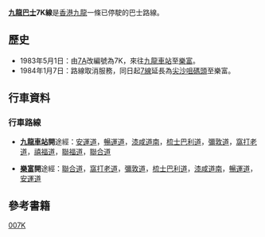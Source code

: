 {{公共汽車路線資訊
|路線名稱=九龍巴士7K線
|外文名稱=KMB Route 7K
|代表圖像=
|圖像尺寸=
|代表圖像二=
|圖像尺寸二=
|經營者=九龍巴士
|所屬車廠=九龍灣車廠（K）
|路線用車=[[丹尼士喝采型|丹尼士喝采型]]巴士
|路綫資訊=
|起點站=[[紅磡站|九龍車站]]
|途經地點=[[尖沙咀|尖沙咀]]
|去程途經地點=
|回程途經地點=
|終點站=[[樂富|樂富]]
|路線性質=
|全程行駛里程=
|單程行駛里程=
|全程行車時間=
|單程行車時間=
|服務時間=
|起點站服務時間=06:24-00:28
|終點站服務時間=06:00-00:04
|班次頻率=
|全程收費=$0.8
|分段收費站點=
|去程分段收費站點=
|回程分段收費站點=
|服務時間以外替代路線=
|主要競爭交通=
|備註=
}}

'''[[九龍巴士|九龍巴士]]7K線'''是[[香港|香港]][[九龍|九龍]]一條已停駛的巴士路線。

==歷史==
*1983年5月1日：由[[九龍巴士7A線|7A]]改編號為7K，來往[[紅磡站|九龍車站]]至[[樂富|樂富]]。
*1984年1月7日：路線取消服務，同日起[[九龍巴士7號線|7線]]延長為[[尖沙咀天星碼頭|尖沙咀碼頭]]至樂富。

==行車資料==
===行車路線===
*'''[[紅磡站|九龍車站]]開'''途經：[[安運道|安運道]]，[[暢運道|暢運道]]，[[漆咸道南|漆咸道南]]，[[梳士巴利道|梳士巴利道]]，[[彌敦道|彌敦道]]，[[窩打老道|窩打老道]]，[[禧福道|禧福道]]，[[聯福道|聯福道]]，[[聯合道|聯合道]]

*'''[[樂富|樂富]]開'''途經：[[聯合道|聯合道]]，[[窩打老道|窩打老道]]，[[彌敦道|彌敦道]]，[[梳士巴利道|梳士巴利道]]，[[漆咸道南|漆咸道南]]，[[暢運道|暢運道]]，[[安運道|安運道]]

==參考書籍==
{{Cite book zh | author = 容偉釗 | title = 二十世紀九龍區巴士路線發展史 | location = 香港 | publisher = BSI（香港）公司 | date = 2002年6月}}

[[Category:已取消九龍巴士路線|007K]]